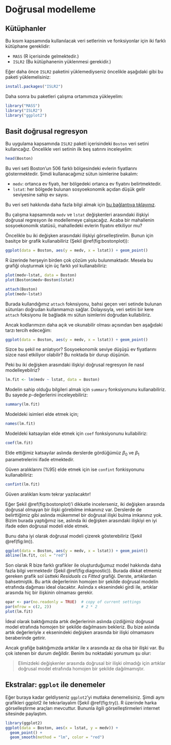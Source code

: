 # Doğrusal modelleme

## Kütüphanler

Bu kısım kapsamında kullanılacak veri setlerinin ve fonksiyonlar için iki farklı kütüphane gereklidir:

+ `MASS` (R içerisinde gelmektedir.)
+ `ISLR2` (Bu kütüphanenin yüklenmesi gerekidir.)

Eğer daha önce `ISLR2` paketini yüklemediyseniz öncelikle aşağıdaki gibi bu paketi yüklemelisiniz:

```r
install.packages("ISLR2")
```

Daha sonra bu paketleri çalışma ortamımıza yükleyelim:

```r
library("MASS")
library("ISLR2")
library("ggplot2")
```

## Basit doğrusal regresyon

Bu uygulama kapsamında `ISLR2` paketi içerisindeki `Boston` veri setini kullancağız. Öncelikle veri setinin ilk beş satırını inceleyelim:

```r
head(Boston)
```

Bu veri seti Boston'un 506 farklı bölgesindeki evlerin fiyatlarını göstermektedir. Şimdi kullanacağımız sütun isimlerine bakalım:

+ `medv`: ortanca ev fiyatı, her bölgedeki ortanca ev fiyatını belirtmektedir.
+ `lstat`: her bölgede bulunan sosyoekonomik açıdan düşük gelir seviyesine sahip ev sayısı.

Bu veri seti hakkında daha fazla bilgi almak için [bu bağlantıya tıklayınız](https://www.cs.toronto.edu/~delve/data/boston/bostonDetail.html).

Bu çalışma kapsamında `medv` ve `lstat` değişkenleri arasındaki ilişkiyi doğrusal regresyon ile modellemeye çalışacağız. Acaba bir mahallenin sosyoekonomik statüsü, mahalledeki evlerin fiyatını etkiliyor mu?

Öncelikle bu iki değişken arasındaki ilişkiyi görselleştirelim. Bunun için basitçe bir grafik kullanabiliriz (Şekil \@ref(fig:bostonplot)):

```r
ggplot(data = Boston, aes(y = medv, x = lstat)) + geom_point()
```

::: note

R üzerinde herşeyin birden çok çözüm yolu bulunmaktadır. Mesela bu grafiği oluşturmak için üç farklı yol kullanabiliriz:

```r
plot(medv~lstat, data = Boston)
plot(Boston$medv~Boston$lstat)

attach(Boston)
plot(medv~lstat)
```

Burada kullandığımız `attach` foknsiyonu, bahsi geçen veri setinde bulunan sütunları doğrudan kullanmamızı sağlar. Dolayısıyla, veri setini bir kere `attach` foksiyonu ile bağladık mı sütun isimlerini doğrudan kullabiliriz.

Ancak kodlarımızın daha açık ve okunabilir olması açısından ben aşağıdaki tarzı tercih edeceğim:

```r
ggplot(data = Boston, aes(y = medv, x = lstat)) + geom_point()
```

:::

Sizce bu şekil ne anlatıyor? Sosyoekonomik seviye düşüşü ev fiyatlarını sizce nasıl etkiliyor olabilir? Bu noktada bir durup düşünün.

Peki bu iki değişken arasındaki ilişkiyi doğrusal regresyon ile nasıl modelleyebilriz?

```r
lm.fit <- lm(medv ~ lstat, data = Boston)
```

Modelin sahip olduğu bilgileri almak için `summary` fonksiyonunu kullanabiliriz. Bu sayede $p$-değerlerini inceleyebiliriz:

```r
summary(lm.fit)
```

Modeldeki isimleri elde etmek için;

```r
names(lm.fit)
```

Modeldeki katsayıları elde etmek için `coef` fonksiyonunu kullabiliriz:

```r
coef(lm.fit)
```

Elde ettiğimiz katsayılar aslında derslerde gördüğümüz $\beta_{0}$ ve $\beta_{1}$ parametrelerini ifade etmektedir.

Güven aralıklarını (%95) elde etmek için ise `confint` fonkisyonunu kullanabiliriz:

```r
confint(lm.fit)
```

::: warning

Güven aralıkları kısmı tekrar yazılacaktır!

:::

Eğer Şekil \@ref(fig:bostonplot)'i dikkatle incelerseniz, iki değişken arasında doğrusal olmayan bir ilişki görebilme imkanınız var. Derslerde de belirttiğimiz gibi aslında mükemmel bir doğrusal ilişki bulma imkanınız yok. Bizim burada yaptığımız ise, aslında iki değişken arasındaki ilişkiyi en iyi ifade eden doğrusal modeli elde etmek.

Bunu daha iyi olarak doğrusal modeli çizerek gösterebiliriz (Şekil \@ref(fig:lm)).

```r
ggplot(data = Boston, aes(y = medv, x = lstat)) + geom_point()
abline(lm.fit, col = "red")
```

Son olarak R bize farklı grafikler ile oluşturduğumuz model hakkında daha fazla bilgi vermektedir (Şekil \@ref(fig:diagnostic)). Burada dikkat etmemiz gereken grafik sol üstteki *Residuals cs Fitted* grafiği. Derste, artıklardan bahsetmiştik. Bu artık değerlerinin homojen bir şekilde doğrusal modelin etrafında dağıması ideal olacaktır. Aslında x eksenindeki girdi ile, artıklar arasında hiç bir ilişkinin olmaması gerekir.

```r
opar <- par(no.readonly = TRUE)  # copy of current settings
par(mfrow = c(2, 2))             # 2 * 2
plot(lm.fit)
```

İdeal olarak baktığımızda artık değerlerinin aslında çizdiğimiz doğrusal model etrafında homojen bir şekilde dağılmasını bekleriz. Bu bize aslında artık değerleriyle $x$ eksenindeki değişken arasında bir ilişki olmamasını beraberinde getirir. 

Ancak grafiğe baktığımızda artıklar ile x arasında az da olsa bir ilişki var. Bu çok istenen bir durum değildir. Benim bu noktadaki yorumum şu olur:

> Elimizdeki değişkenler arasında doğrusal bir ilişki olmadığı için artıklar doğrusal model etrafında homojen bir şekilde dağılmamıştır. 

## Ekstralar: `ggplot` ile denemeler

Eğer buraya kadar geldiyseniz `ggplot2`'yi mutlaka denemelisiniz. Şimdi aynı grafikleri ggplot2 ile tekrarlayalım (Şekil \@ref(fig:try)). R üzerinde harka görselleştirme araçları mevcuttur. Bununla ilgili görselleştirmeleri internet sitesinde paylaştım.

```r
library(ggplot2)
ggplot(data = Boston, aes(x = lstat, y = medv)) +
  geom_point() +
  geom_smooth(method = "lm", color = "red")
```

